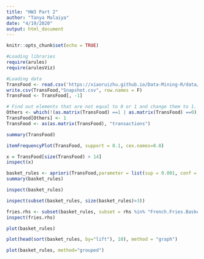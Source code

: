 ---
title: "HW3 Part 2"
author: "Tanya Malaiya"
date: "4/19/2020"
output: html_document
---

```{r setup, include=FALSE}
knitr::opts_chunk$set(echo = TRUE)
```

```{r}
#Loading libraries
require(arules)
require(arulesViz)

#Loading data
TransFood <- read.csv('https://xiaoruizhu.github.io/Data-Mining-R/data/food_4_association.csv')
write.csv(TransFood,"Snapshot.csv", row.names = F)
TransFood <- TransFood[, -1]

# Find out elements that are not equal to 0 or 1 and change them to 1.
Others <- which(!(as.matrix(TransFood) ==1 | as.matrix(TransFood) ==0), arr.ind=T )
TransFood[Others] <- 1
TransFood <- as(as.matrix(TransFood), "transactions")

summary(TransFood)

itemFrequencyPlot(TransFood, support = 0.1, cex.names=0.8)

x = TransFood[size(TransFood) > 14]
inspect(x)

basket_rules <- apriori(TransFood,parameter = list(sup = 0.001, conf = 0.5, target="rules"))
summary(basket_rules)

inspect(basket_rules)

inspect(subset(basket_rules, size(basket_rules)>3))

fries.rhs <- subset(basket_rules, subset = rhs %in% "French.Fries.BasketFood")
inspect(fries.rhs)
```


```{r}
plot(basket_rules)

plot(head(sort(basket_rules, by="lift"), 10), method = "graph")

plot(basket_rules, method="grouped")
```


















